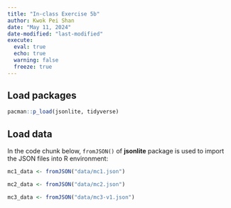 ```yaml
---
title: "In-class Exercise 5b"
author: Kwok Pei Shan
date: "May 11, 2024"
date-modified: "last-modified"
execute: 
  eval: true
  echo: true
  warning: false
  freeze: true
---
```


## Load packages

```r
pacman::p_load(jsonlite, tidyverse)
```

## Load data

In the code chunk below, `fromJSON()` of **jsonlite** package is used to import the JSON files into R environment:

```r
mc1_data <- fromJSON("data/mc1.json")
```

```r
mc2_data <- fromJSON("data/mc2.json")
```

```r
mc3_data <- fromJSON("data/mc3-v1.json")
```
